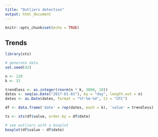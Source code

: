 ```yaml
---
title: "Outliers detection"
output: html_document
---
```


```r
knitr::opts_chunk$set(echo = TRUE)
```

## Trends

```r
library(xts)

# generate data
set.seed(42)

n <- 128
k <- 32

trendless <- as.integer(rnorm(n * k, 3000, 10))
dates <- seq(as.Date("2017-01-01"), by = "day", length.out = n)
dates <- as.Date(dates, format = "%Y-%m-%d", tz = "UTC")

df <- data.frame('date' = rep(dates, each = k), 'value' = trendless)

ts <- xts(df$value, order.by = df$date)

# see outliers with a boxplot
boxplot(df$value ~ df$date)

```